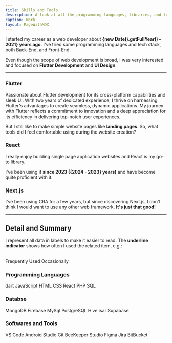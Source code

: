 ```yaml
---
title: Skills and Tools
description: A look at all the programming languages, libraries, and tools I've worked with.
caption: Work
layout: PageWithMDX
---
```



I started my career as a web developer about **{new Date().getFullYear() - 2021} years ago**. I've tried some programming languages and tech stack, both Back-End, and Front-End.

Even though the scope of web development is broad, I was very interested and focused on **Flutter Development** and **UI Design**.

---

### Flutter

Passionate about Flutter development for its cross-platform capabilities and sleek UI. With two years of dedicated experience, I thrive on harnessing Flutter's advantages to create seamless, dynamic applications. My journey with Flutter reflects a commitment to innovation and a deep appreciation for its efficiency in delivering top-notch user experiences.

But I still like to make simple website pages like **landing pages**. So, what tools did I feel comfortable using during the website creation?

### React

I really enjoy building single page application websites and React is my go-to library.

I've been using it **since 2023 ({2024 - 2023} years)** and have become quite proficient with it.

### Next.js

I've been using CRA for a few years, but since discovering Next.js, I don't think I would want to use any other web framework. **It's just that good!**

---

## Detail and Summary

I represent all data in labels to make it easier to read. The **underline indicator** shows how often I used the related item, e.g.:

<br />
<HStack spacing={8}>
  <Label indicator={100}>Frequently Used</Label>
  <Label indicator={25}>Occasionally</Label>
</HStack>

### Programming Languages

<VStack spacing={12}>
  <HStack spacing={8}>
    <Label indicator={90}>dart</Label>
    <Label indicator={95}>JavaScript</Label>
    <Label indicator={100}>HTML</Label>
    <Label indicator={80}>CSS</Label>
        <Label indicator={90}>React</Label>

  </HStack>
  <HStack spacing={8}>
    <Label indicator={50}>PHP</Label>
    <Label indicator={25}>SQL</Label>
  </HStack>
</VStack>

### Databse

<VStack spacing={12}>

  <HStack spacing={8}>
    <Label indicator={70}>MongoDB</Label>
    <Label indicator={100}>Firebase</Label>
    <Label indicator={100}>MySql</Label>
    <Label indicator={100}>PostgreSQL</Label>
    <Label indicator={60}>Hive</Label>
    <Label indicator={50}>isar</Label>
    <Label indicator={40}>Supabase</Label>
  </HStack>
</VStack>

### Softwares and Tools

<VStack spacing={12}>
  <HStack spacing={8}>
    <Label indicator={100}>VS Code</Label>
    <Label indicator={100}>Android Studio</Label>
    <Label indicator={100}>Git</Label>
    <Label indicator={100}>BeeKeeper Studio</Label>

  </HStack>
  <HStack spacing={8}>
    <Label indicator={100}>Figma</Label>
    <Label indicator={90}>Jira</Label>
    <Label indicator={100}>BitBucket</Label>
  </HStack>
</VStack>
